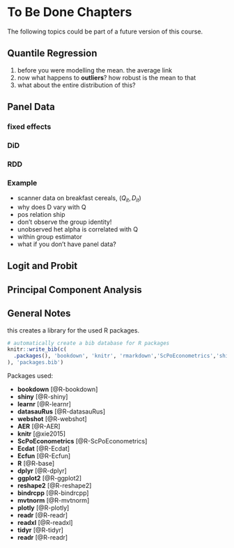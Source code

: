 # To Be Done Chapters

The following topics could be part of a future version of this course.

## Quantile Regression

1. before you were modelling the mean. the average link
1. now what happens to **outliers**? how robust is the mean to that
1. what about the entire distribution of this?

## Panel Data

### fixed effects

### DiD

### RDD


### Example

* scanner data on breakfast cereals, $(Q_{it},D_{it})$
* why does D vary with Q
* pos relation ship 
* don't observe the group identity!
* unobserved het alpha is correlated with Q
* within group estimator
* what if you don't have panel data?

## Logit and Probit

## Principal Component Analysis


## General Notes

this creates a library for the used R packages.

```r
# automatically create a bib database for R packages
knitr::write_bib(c(
  .packages(), 'bookdown', 'knitr', 'rmarkdown','ScPoEconometrics','shiny','learnr','datasauRus','webshot','AER'
), 'packages.bib')
```

Packages used:

* **bookdown** [@R-bookdown]
* **shiny** [@R-shiny]
* **learnr** [@R-learnr]
* **datasauRus** [@R-datasauRus]
* **webshot** [@R-webshot]
* **AER** [@R-AER]
* **knitr** [@xie2015]
* **ScPoEconometrics** [@R-ScPoEconometrics]
* **Ecdat** [@R-Ecdat]
* **Ecfun** [@R-Ecfun]
* **R** [@R-base]
* **dplyr** [@R-dplyr]
* **ggplot2** [@R-ggplot2]
* **reshape2** [@R-reshape2]
* **bindrcpp** [@R-bindrcpp]
* **mvtnorm** [@R-mvtnorm]
* **plotly** [@R-plotly]
* **readr** [@R-readr]
* **readxl** [@R-readxl]
* **tidyr** [@R-tidyr]
* **readr** [@R-readr]




